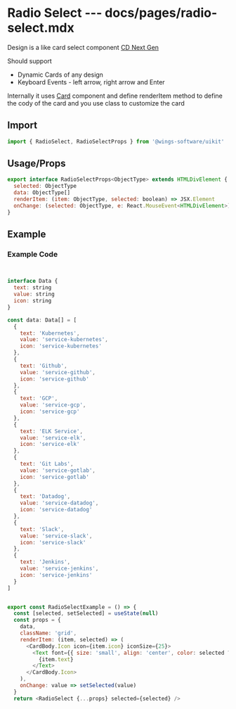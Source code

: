 # Radio Select --- docs/pages/radio-select.mdx


Design is a like card select component [CD Next Gen](https://harness.atlassian.net/wiki/spaces/UI/pages/668205796/Radio+Button+Select)

Should support
- Dynamic Cards of any design
- Keyboard Events - left arrow, right arrow and Enter

Internally it uses [Card](/card) component and define renderItem method to define the cody of the card and you use class to customize the card

## Import
```js
import { RadioSelect, RadioSelectProps } from '@wings-software/uikit'
```

## Usage/Props
```js
export interface RadioSelectProps<ObjectType> extends HTMLDivElement {
  selected: ObjectType
  data: ObjectType[]
  renderItem: (item: ObjectType, selected: boolean) => JSX.Element
  onChange: (selected: ObjectType, e: React.MouseEvent<HTMLDivElement>) => void
}
```

## Example

<RadioSelectExample />

### Example Code
```js


interface Data {
  text: string
  value: string
  icon: string
}

const data: Data[] = [
  {
    text: 'Kubernetes',
    value: 'service-kubernetes',
    icon: 'service-kubernetes'
  },
  {
    text: 'Github',
    value: 'service-github',
    icon: 'service-github'
  },
  {
    text: 'GCP',
    value: 'service-gcp',
    icon: 'service-gcp'
  },
  {
    text: 'ELK Service',
    value: 'service-elk',
    icon: 'service-elk'
  },
  {
    text: 'Git Labs',
    value: 'service-gotlab',
    icon: 'service-gotlab'
  },
  {
    text: 'Datadog',
    value: 'service-datadog',
    icon: 'service-datadog'
  },
  {
    text: 'Slack',
    value: 'service-slack',
    icon: 'service-slack'
  },
  {
    text: 'Jenkins',
    value: 'service-jenkins',
    icon: 'service-jenkins'
  }
]


export const RadioSelectExample = () => {
  const [selected, setSelected] = useState(null)
  const props = {
    data,
    className: 'grid',
    renderItem: (item, selected) => (
      <CardBody.Icon icon={item.icon} iconSize={25}>
        <Text font={{ size: 'small', align: 'center', color: selected ? 'var(--grey-900)' : 'var(--grey-350)' }}>
          {item.text}
        </Text>
      </CardBody.Icon>
    ),
    onChange: value => setSelected(value)
  }
  return <RadioSelect {...props} selected={selected} />
```
